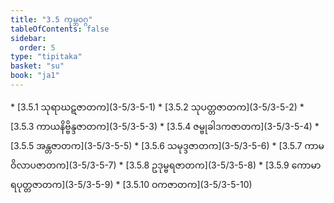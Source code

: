 ```yaml
---
title: "3.5 ကုမ္ဘဝဂ္ဂ"
tableOfContents: false
sidebar:
  order: 5
type: "tipitaka"
basket: "su"
book: "ja1"
---
```



<DynamicBreadcrumb />



<TableOfContents book="ja1" section="3.5">
* [3.5.1 သုရာဃဋဇာတက](3-5/3-5-1)
* [3.5.2 သုပတ္တဇာတက](3-5/3-5-2)
* [3.5.3 ကာယနိဗ္ဗိန္ဒဇာတက](3-5/3-5-3)
* [3.5.4 ဇမ္ဗုခါဒကဇာတက](3-5/3-5-4)
* [3.5.5 အန္တဇာတက](3-5/3-5-5)
* [3.5.6 သမုဒ္ဒဇာတက](3-5/3-5-6)
* [3.5.7 ကာမဝိလာပဇာတက](3-5/3-5-7)
* [3.5.8 ဥဒုမ္ဗရဇာတက](3-5/3-5-8)
* [3.5.9 ကောမာရပုတ္တဇာတက](3-5/3-5-9)
* [3.5.10 ဝကဇာတက](3-5/3-5-10)
</TableOfContents>